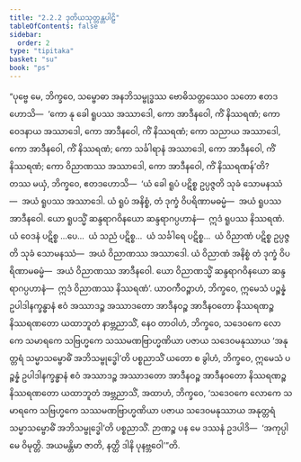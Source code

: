 ```yaml
---
title: "2.2.2 ဒုတိယသုတ္တန္တပါဠိ"
tableOfContents: false
sidebar:
  order: 2
type: "tipitaka"
basket: "su"
book: "ps"
---
```



<DynamicBreadcrumb />

<Division number="13" book="ps">

<Paragraph number="1398" book="ps">
“ပုဗ္ဗေ မေ, ဘိက္ခဝေ, သမ္ဗောဓာ အနဘိသမ္ဗုဒ္ဓဿ ဗောဓိသတ္တဿေဝ သတော ဧတဒဟောသိ—  ‘ကော နု ခေါ ရူပဿ အဿာဒေါ, ကော အာဒီနဝေါ, ကိံ နိဿရဏံ; ကော ဝေဒနာယ အဿာဒေါ, ကော အာဒီနဝေါ, ကိံ နိဿရဏံ; ကော သညာယ အဿာဒေါ, ကော အာဒီနဝေါ, ကိံ နိဿရဏံ; ကော သင်္ခါရာနံ အဿာဒေါ, ကော အာဒီနဝေါ, ကိံ နိဿရဏံ; ကော ဝိညာဏဿ အဿာဒေါ, ကော အာဒီနဝေါ, ကိံ နိဿရဏန်’တိ? တဿ မယှံ, ဘိက္ခဝေ, ဧတဒဟောသိ—  ‘ယံ ခေါ ရူပံ ပဋိစ္စ ဥပ္ပဇ္ဇတိ သုခံ သောမနဿံ—  အယံ ရူပဿ အဿာဒေါ. ယံ ရူပံ အနိစ္စံ, တံ ဒုက္ခံ ဝိပရိဏာမဓမ္မံ—  အယံ ရူပဿ အာဒီနဝေါ. ယော ရူပသ္မိံ ဆန္ဒရာဂဝိနယော ဆန္ဒရာဂပ္ပဟာနံ—  ဣဒံ ရူပဿ နိဿရဏံ. ယံ ဝေဒနံ ပဋိစ္စ …ပေ…  ယံ သညံ ပဋိစ္စ…  ယံ သင်္ခါရေ ပဋိစ္စ…  ယံ ဝိညာဏံ ပဋိစ္စ ဥပ္ပဇ္ဇတိ သုခံ သောမနဿံ—  အယံ ဝိညာဏဿ အဿာဒေါ. ယံ ဝိညာဏံ အနိစ္စံ တံ ဒုက္ခံ ဝိပရိဏာမဓမ္မံ—  အယံ ဝိညာဏဿ အာဒီနဝေါ. ယော ဝိညာဏသ္မိံ ဆန္ဒရာဂဝိနယော ဆန္ဒရာဂပ္ပဟာနံ—  ဣဒံ ဝိညာဏဿ နိဿရဏံ’.
</Paragraph>

<Paragraph number="1399" book="ps">
ယာဝကီဝဉ္စာဟံ, ဘိက္ခဝေ, ဣမေသံ ပဉ္စန္နံ ဥပါဒါနက္ခန္ဓာနံ ဧဝံ အဿာဒဉ္စ အဿာဒတော အာဒီနဝဉ္စ အာဒီနဝတော နိဿရဏဉ္စ နိဿရဏတော ယထာဘူတံ နာဗ္ဘညာသိံ, နေဝ တာဝါဟံ, ဘိက္ခဝေ, သဒေဝကေ လောကေ သမာရကေ သဗြဟ္မကေ သဿမဏဗြာဟ္မဏိယာ ပဇာယ သဒေဝမနုဿာယ ‘အနုတ္တရံ သမ္မာသမ္ဗောဓိံ အဘိသမ္ဗုဒ္ဓေါ’တိ ပစ္စညာသိံ ယတော စ ခွါဟံ, ဘိက္ခဝေ, ဣမေသံ ပဉ္စန္နံ ဥပါဒါနက္ခန္ဓာနံ ဧဝံ အဿာဒဉ္စ အဿာဒတော အာဒီနဝဉ္စ အာဒီနဝတော နိဿရဏဉ္စ နိဿရဏတော ယထာဘူတံ အဗ္ဘညာသိံ, အထာဟံ, ဘိက္ခဝေ, ‘သဒေဝကေ လောကေ သမာရကေ သဗြဟ္မကေ သဿမဏဗြာဟ္မဏိယာ ပဇာယ သဒေဝမနုဿာယ အနုတ္တရံ သမ္မာသမ္ဗောဓိံ အဘိသမ္ဗုဒ္ဓေါ’တိ ပစ္စညာသိံ. ဉာဏဉ္စ ပန မေ ဒဿနံ ဥဒပါဒိ—  ‘အကုပ္ပါ မေ ဝိမုတ္တိ. အယမန္တိမာ ဇာတိ, နတ္ထိ ဒါနိ ပုနဗ္ဘဝေါ’”တိ.
</Paragraph>
</Division>